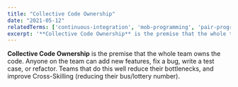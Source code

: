 ```yaml
---
title: "Collective Code Ownership"
date: "2021-05-12"
relatedTerms: ['continuous-integration', 'mob-programming', 'pair-programming']
excerpt: '**Collective Code Ownership** is the premise that the whole team owns the code. Anyone on'
---
```


**Collective Code Ownership** is the premise that the whole team owns the code. Anyone on the team can add new features, fix a bug, write a test case, or refactor. Teams that do this well reduce their bottlenecks, and improve Cross-Skilling (reducing their bus/lottery number).

